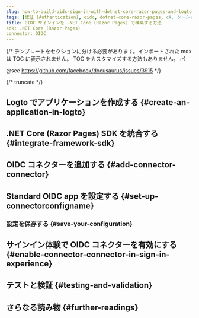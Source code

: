 ```yaml
---
slug: how-to-build-oidc-sign-in-with-dotnet-core-razor-pages-and-logto
tags: [認証 (Authentication), oidc, dotnet-core-razor-pages, c#, ソーシャルサインイン, サインイン, ログイン]
title: OIDC サインインを .NET Core (Razor Pages) で構築する方法
sdk: .NET Core (Razor Pages)
connector: OIDC
---
```


{/*
  テンプレートをセクションに分ける必要があります。インポートされた mdx は TOC に表示されません。
  TOC をカスタマイズする方法もありません。 :-)

  @see https://github.com/facebook/docusaurus/issues/3915
*/}




{/* truncate */}

<Intro connector={connector} sdk=".NET Core (Razor Pages)" link="https://learn.microsoft.com/aspnet/core/razor-pages" />

## Logto でアプリケーションを作成する \{#create-an-application-in-logto}

<CreateApplication type="従来の Web" framework=".NET Core (Razor Pages)" />

## .NET Core (Razor Pages) SDK を統合する \{#integrate-framework-sdk}

<IntegrateSdk />

## OIDC コネクターを追加する \{#add-connector-connector}

<AddSocialConnector connector={connector} framework=".NET Core (Razor Pages)" />

## Standard OIDC app を設定する \{#set-up-connectorconfigname}

<ConnectorGuide />

### 設定を保存する \{#save-your-configuration}

<SaveYourConfiguration connector={connector} />

## サインイン体験で OIDC コネクターを有効にする \{#enable-connector-connector-in-sign-in-experience}

<EnableSocialConnector connector={connector} />

## テストと検証 \{#testing-and-validation}

<TestingAndValidation connector={connector} sdk=".NET Core (Razor Pages)" />

## さらなる読み物 \{#further-readings}

<FurtherReadings />